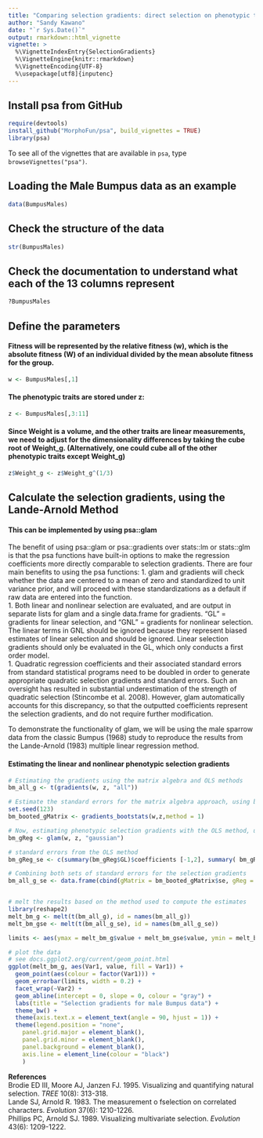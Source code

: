```yaml
---
title: "Comparing selection gradients: direct selection on phenotypic traits"
author: "Sandy Kawano"
date: "`r Sys.Date()`"
output: rmarkdown::html_vignette
vignette: >
  %\VignetteIndexEntry{SelectionGradients}
  %\VignetteEngine{knitr::rmarkdown}
  %\VignetteEncoding{UTF-8}
  %\usepackage[utf8]{inputenc}
---
```


## Install psa from GitHub
```r
require(devtools)
install_github("MorphoFun/psa", build_vignettes = TRUE)
library(psa)
```

To see all of the vignettes that are available in `psa`, type `browseVignettes("psa")`. 

## Loading the Male Bumpus data as an example
```r
data(BumpusMales)
```

## Check the structure of the data
```r
str(BumpusMales)
```

## Check the documentation to understand what each of the 13 columns represent 
```r
?BumpusMales
```

## Define the parameters
#### Fitness will be represented by the relative fitness (w), which is the absolute fitness (W) of an individual divided by the mean absolute fitness for the group.
```r
w <- BumpusMales[,1]
```

#### The phenotypic traits are stored under z:
```r
z <- BumpusMales[,3:11]
```

#### Since Weight is a volume, and the other traits are linear measurements, we need to adjust for the dimensionality differences by taking the cube root of Weight_g. (Alternatively, one could cube all of the other phenotypic traits except Weight_g)
```r
z$Weight_g <- z$Weight_g^(1/3)
```

## Calculate the selection gradients, using the Lande-Arnold Method
#### This can be implemented by using psa::glam
The benefit of using psa::glam or psa::gradients over stats::lm or stats::glm is that the psa functions have built-in options to make the regression coefficients more directly comparable to selection gradients. There are four main benefits to using the psa functions:
1. glam and gradients will check whether the data are centered to a mean of zero and standardized to unit variance prior, and will proceed with these standardizations as a default if raw data are entered into the function.   
1. Both linear and nonlinear selection are evaluated, and are output in separate lists for glam and a single data.frame for gradients. "GL" = gradients for linear selection, and "GNL" = gradients for nonlinear selection. The linear terms in GNL should be ignored because they represent biased estimates of linear selection and should be ignored. Linear selection gradients should only be evaluated in the GL, which only conducts a first order model.    
1. Quadratic regression coefficients and their associated standard errors from standard statistical programs need to be doubled in order to generate appropriate quadratic selection gradients and standard errors. Such an oversight has resulted in substantial underestimation of the strength of quadratic selection (Stincombe et al. 2008). However, glam automatically accounts for this discrepancy, so that the outputted coefficients represent the selection gradients, and do not require further modification.    
     

To demonstrate the functionality of glam, we will be using the male sparrow data from the classic Bumpus (1968) study to reproduce the results from the Lande-Arnold (1983) multiple linear regression method.

#### Estimating the linear and nonlinear phenotypic selection gradients
```r
# Estimating the gradients using the matrix algebra and OLS methods
bm_all_g <- t(gradients(w, z, "all"))

# Estimate the standard errors for the matrix algebra approach, using bootstrapping
set.seed(123)
bm_booted_gMatrix <- gradients_bootstats(w,z,method = 1)

# Now, estimating phenotypic selection gradients with the OLS method, using the glam function (to get the se's)
bm_gReg <- glam(w, z, "gaussian")

# standard errors from the OLS method
bm_gReg_se <- c(summary(bm_gReg$GL)$coefficients [-1,2], summary( bm_gReg$GNL)$coefficients [-c(1:(length(z)+1)),2])

# Combining both sets of standard errors for the selection gradients
bm_all_g_se <- data.frame(cbind(gMatrix = bm_booted_gMatrix$se, gReg = bm_gReg_se), stringsAsFactors = FALSE)


# melt the results based on the method used to compute the estimates
library(reshape2)
melt_bm_g <- melt(t(bm_all_g), id = names(bm_all_g))
melt_bm_gse <- melt(t(bm_all_g_se), id = names(bm_all_g_se))

limits <- aes(ymax = melt_bm_g$value + melt_bm_gse$value, ymin = melt_bm_g$value - melt_bm_gse$value)
```

```r
# plot the data
# see docs.ggplot2.org/current/geom_point.html
ggplot(melt_bm_g, aes(Var1, value, fill = Var1)) + 
  geom_point(aes(colour = factor(Var1))) + 
  geom_errorbar(limits, width = 0.2) +
  facet_wrap(~Var2) + 
  geom_abline(intercept = 0, slope = 0, colour = "gray") +
  labs(title = "Selection gradients for male Bumpus data") + 
  theme_bw() +
  theme(axis.text.x = element_text(angle = 90, hjust = 1)) + 
  theme(legend.position = "none",
    panel.grid.major = element_blank(),
    panel.grid.minor = element_blank(),
    panel.background = element_blank(),
    axis.line = element_line(colour = "black")
    )

```


**References**  
Brodie ED III, Moore AJ, Janzen FJ. 1995. Visualizing and quantifying natural selection. *TREE* 10(8): 313-318.   
Lande SJ, Arnold R. 1983. The measurement o fselection on correlated characters. *Evolution* 37(6): 1210-1226.  
Phillips PC, Arnold SJ. 1989. Visualizing multivariate selection. *Evolution* 43(6): 1209-1222.
